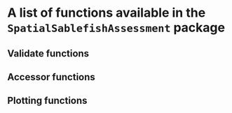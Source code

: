 # A list of functions available in the `SpatialSablefishAssessment` package {#functionlist}


## Validate functions


## Accessor functions


## Plotting functions
